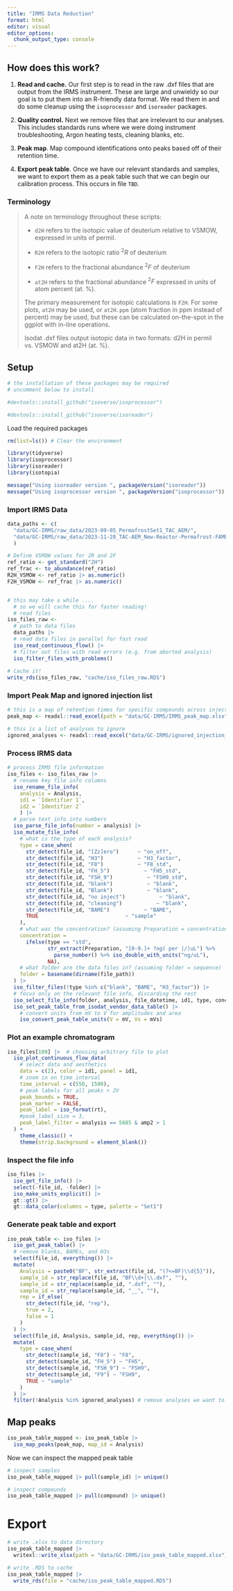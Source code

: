 ```yaml
---
title: "IRMS Data Reduction"
format: html
editor: visual
editor_options: 
  chunk_output_type: console
---
```


## How does this work?

1.  **Read and cache.** Our first step is to read in the raw .dxf files that are output from the IRMS instrument. These are large and unwieldy so our goal is to put them into an R-friendly data format. We read them in and do some cleanup using the `isoprocessor` and `isoreader` packages.

2.  **Quality control.** Next we remove files that are irrelevant to our analyses. This includes standards runs where we were doing instrument troubleshooting, Argon heating tests, cleaning blanks, etc.

3.  **Peak map**. Map compound identifications onto peaks based off of their retention time.

4.  **Export peak table**. Once we have our relevant standards and samples, we want to export them as a peak table such that we can begin our calibration process. This occurs in file `TBD`.

### Terminology

> A note on terminology throughout these scripts:
>
> -   `d2H` refers to the isotopic value of deuterium relative to VSMOW, expressed in units of permil.
>
> -   `R2H` refers to the isotopic ratio $^2R$ of deuterium
>
> -   `F2H` refers to the fractional abundance $^2F$ of deuterium
>
> -   `at2H` refers to the fractional abundance $^2F$ expressed in units of atom percent (at. %).
>
> The primary measurement for isotopic calculations is `F2H`. For some plots, `at2H` may be used, or `at2H.ppm` (atom fraction in ppm instead of percent) may be used, but these can be calculated on-the-spot in the ggplot with in-line operations.
>
> Isodat .dxf files output isotopic data in two formats: d2H in permil vs. VSMOW and at2H (at. %).

## Setup

```r
# the installation of these packages may be required
# uncomment below to install

#devtools::install_github("isoverse/isoprocessor")

#devtools::install_github("isoverse/isoreader")
```

Load the required packages

```r

rm(list=ls()) # Clear the environment

library(tidyverse)
library(isoprocessor)
library(isoreader)
library(isotopia)

message("Using isoreader version ", packageVersion("isoreader"))
message("Using isoprocessor version ", packageVersion("isoprocessor"))
```

### Import IRMS Data

```r
data_paths <- c(
  "data/GC-IRMS/raw_data/2023-09-05_PermafrostSet1_TAC_AEM/",
  "data/GC-IRMS/raw_data/2023-11-28_TAC-AEM_New-Reactor-Permafrost-FAMEs-Enriched/"
  )

# Define VSMOW values for 2R and 2F
ref_ratio <- get_standard("2H")
ref_frac <- to_abundance(ref_ratio)
R2H_VSMOW <- ref_ratio |> as.numeric()
F2H_VSMOW <- ref_frac |> as.numeric()


# this may take a while ....
  # so we will cache this for faster reading!
  # read files
iso_files_raw <- 
  # path to data files
  data_paths |> 
  # read data files in parallel for fast read
  iso_read_continuous_flow() |> 
  # filter out files with read errors (e.g. from aborted analysis)
  iso_filter_files_with_problems()
    
# Cache it!
write_rds(iso_files_raw, "cache/iso_files_raw.RDS")
```

### Import Peak Map and ignored injection list

```r
# this is a map of retention times for specific compounds across injections
peak_map <- readxl::read_excel(path = "data/GC-IRMS/IRMS_peak_map.xlsx")

# this is a list of analyses to ignore
ignored_analyses <- readxl::read_excel("data/GC-IRMS/ignored_injection_list.xlsx") |> pull(Analysis)
```

### Process IRMS data

```r
# process IRMS file information
iso_files <- iso_files_raw |> 
  # rename key file info columns
  iso_rename_file_info(
    analysis = Analysis, 
    id1 = `Identifier 1`,
    id2 = `Identifier 2`
    ) |> 
  # parse text info into numbers
  iso_parse_file_info(number = analysis) |> 
  iso_mutate_file_info(
    # what is the type of each analysis?
    type = case_when(
      str_detect(file_id, "[Zz]ero")      ~ "on_off",
      str_detect(file_id, "H3")           ~ "H3_factor",
      str_detect(file_id, "F8")           ~ "F8_std",
      str_detect(file_id, "FH_5")           ~ "FH5_std",
      str_detect(file_id, "FSH_9")           ~ "FSH9_std",
      str_detect(file_id, "blank")           ~ "blank",
      str_detect(file_id, "Blank")           ~ "blank",
      str_detect(file_id, "no inject")           ~ "blank",
      str_detect(file_id, "cleaning")           ~ "blank",
      str_detect(file_id, "BAME")           ~ "BAME",
      TRUE                            ~ "sample"
    ),
    # what was the concentration? (assuming Preparation = concentration or volume)
    concentration = 
      ifelse(type == "std",  
             str_extract(Preparation, "[0-9.]+ ?ng( per |/)uL") %>% 
               parse_number() %>% iso_double_with_units("ng/uL"),
             NA),
    # what folder are the data files in? (assuming folder = sequence)
    folder = basename(dirname(file_path))
  ) |> 
  iso_filter_files(!type %in% c("blank", "BAME", "H3_factor")) |>
  # focus only on the relevant file info, discarding the rest
  iso_select_file_info(folder, analysis, file_datetime, id1, type, concentration) |> 
  iso_set_peak_table_from_isodat_vendor_data_table() |> 
    # convert units from mV to V for amplitudes and area
    iso_convert_peak_table_units(V = mV, Vs = mVs)
```

### Plot an example chromatogram

```r
iso_files[100] |>  # choosing arbitrary file to plot
  iso_plot_continuous_flow_data(
    # select data and aesthetics
    data = c(2), color = id1, panel = id1,
    # zoom in on time interval
    time_interval = c(550, 1500),
    # peak labels for all peaks > 2V
    peak_bounds = TRUE,
    peak_marker = FALSE,
    peak_label = iso_format(rt),
    #peak_label_size = 3,
    peak_label_filter = analysis == 5685 & amp2 > 1
  ) +
    theme_classic() +
    theme(strip.background = element_blank())
```

### Inspect the file info

```r
iso_files |> 
  iso_get_file_info() |> 
  select(-file_id, -folder) |> 
  iso_make_units_explicit() |> 
  gt::gt() |> 
  gt::data_color(columns = type, palette = "Set1") 
```

### Generate peak table and export

```r
iso_peak_table <- iso_files |> 
  iso_get_peak_table() |> 
  # remove blanks, BAMEs, and H3s
  select(file_id, everything()) |> 
  mutate(
    Analysis = paste0("BF", str_extract(file_id, "(?<=BF)\\d{5}")),
    sample_id = str_replace(file_id, "BF\\d+|\\.dxf", ""),
    sample_id = str_replace(sample_id, ".dxf", ""),
    sample_id = str_replace(sample_id, "__", ""),
    rep = if_else(
      str_detect(file_id, "rep"),
      true = 2,
      false = 1
    )
  ) |> 
  select(file_id, Analysis, sample_id, rep, everything()) |> 
  mutate(
    type = case_when(
      str_detect(sample_id, "F8") ~ "F8",
      str_detect(sample_id, "FH_5") ~ "FH5",
      str_detect(sample_id, "FSH_9") ~ "FSH9",
      str_detect(sample_id, "F9") ~ "FSH9",
      TRUE ~ "sample"
    )
  ) |> 
  filter(!Analysis %in% ignored_analyses) # remove analyses we want to ignore

```

## Map peaks

```r
iso_peak_table_mapped <- iso_peak_table |> 
  iso_map_peaks(peak_map, map_id = Analysis)
```

Now we can inspect the mapped peak table

```r
# inspect samples
iso_peak_table_mapped |> pull(sample_id) |> unique()

# inspect compounds
iso_peak_table_mapped |> pull(compound) |> unique()
```

# Export

```r
# write .xlsx to data directory
iso_peak_table_mapped |> 
  writexl::write_xlsx(path = "data/GC-IRMS/iso_peak_table_mapped.xlsx")

# write .RDS to cache
iso_peak_table_mapped |> 
  write_rds(file = "cache/iso_peak_table_mapped.RDS")
```

